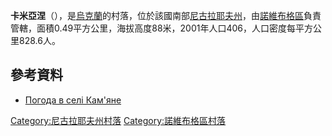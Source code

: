 {{coord|47|46|6|N|32|20|7|E|scale:100000|display=title}}

'''卡米亞涅'''（{{lang-uk|Кам'яне}}），是[[烏克蘭|烏克蘭]]的村落，位於該國南部[[尼古拉耶夫州|尼古拉耶夫州]]，由[[諾維布格區|諾維布格區]]負責管轄，面積0.49平方公里，海拔高度88米，2001年人口406，人口密度每平方公里828.6人。

==參考資料==
* [http://weather.in.ua/ua/nikolaevskaja/9917 Погода в селі Кам'яне] {{Wayback|url=http://weather.in.ua/ua/nikolaevskaja/9917 |date=20160606165254 }}

[[Category:尼古拉耶夫州村落|Category:尼古拉耶夫州村落]]
[[Category:諾維布格區村落|Category:諾維布格區村落]]


{{Mykolaiv-geo-stub}}